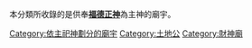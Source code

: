{{commonscat|Tudigong temples}}
本分類所收錄的是供奉'''[[福德正神|福德正神]]'''為主神的廟宇。

[[Category:依主祀神劃分的廟宇|Category:依主祀神劃分的廟宇]]
[[Category:土地公|Category:土地公]]
[[Category:財神廟|Category:財神廟]]